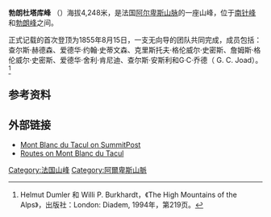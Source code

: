 {{noteTA|G1=Unit}}{{Infobox Mountain
| 名稱 = 勃朗杜塔库峰
| 照片 = Mont_Blanc_du_Tacul depuis l'Aiguille du Midi.jpg
| 照片說明 = 从[[南针峰|南针峰]]眺望勃朗杜塔库峰北侧风景
| 海拔 = {{convert|4,248|m}}
| 位置 = {{FRA}}
| 山脈 = [[格雷晏阿尔卑斯山脉|格雷晏阿尔卑斯山脉]]
| 類別 = [[花岗岩|花岗岩]]
| Prominence = 
| 座標 ={{coord|45|51|23|N|6|53|16|E|region:FR_type:mountain}}
| Topographic map = 
| 首次登頂 = 1855年8月5日{{Internal link helper/en|查尔斯·赫德森|Charles Hudson (climber)}}、[[爱德华·约翰·史蒂文森|爱德华·约翰·史蒂文森]]、[[克里斯托夫·格伦威尔·史密斯|克里斯托夫·格伦威尔·史密斯]]、[[詹姆斯·格伦威尔·史密斯|詹姆斯·格伦威尔·史密斯]]、[[爱德华·舍利·肯尼迪|爱德华·舍利·肯尼迪]]、[[查尔斯·安斯利|查尔斯·安斯利]]和[[G·C·乔德|G·C·乔德]]
| 攀登路線 = 西北侧
| pushpin_map = France
| pushpin_map_caption = 勃朗杜塔庫峰的位置
| pushpin_label_position = left
| latd=45 |latm=51 |lats=23 |latNS=N
| longd=6 |longm=53 |longs=16 |longEW=E
}}
'''勃朗杜塔库峰''' （{{lang|fr|Mont Blanc du Tacul}}）海拔4,248米，是法国[[阿尔卑斯山脉|阿尔卑斯山脉]]的一座山峰，位于[[南针峰|南针峰]]和[[勃朗峰|勃朗峰]]之间。

正式记载的首次登顶为1855年8月15日，一支无向导的团队共同完成，成员包括：查尔斯·赫德森、爱德华·约翰·史蒂文森、克里斯托夫·格伦威尔·史密斯、詹姆斯·格伦威尔·史密斯、爱德华·舍利·肯尼迪、查尔斯·安斯利和G·C·乔德（ G. C. Joad）。<Ref>Helmut Dumler 和 Willi P. Burkhardt，《The High Mountains of the Alps》，出版社：London: Diadem, 1994年，第219页。 </Ref>
== 参考资料 ==
{{Reflist}}
== 外部链接 ==
* [http://www.summitpost.org/mountain/rock/150271/mont-blanc-du-tacul.html Mont Blanc du Tacul on SummitPost]
* [http://www.summitpost.org/object_list.php?object_type=0&object_name_0=tacul&page=1 Routes on Mont Blanc du Tacul]
[[Category:法国山峰|Category:法国山峰]]
[[Category:阿爾卑斯山脈|Category:阿爾卑斯山脈]]